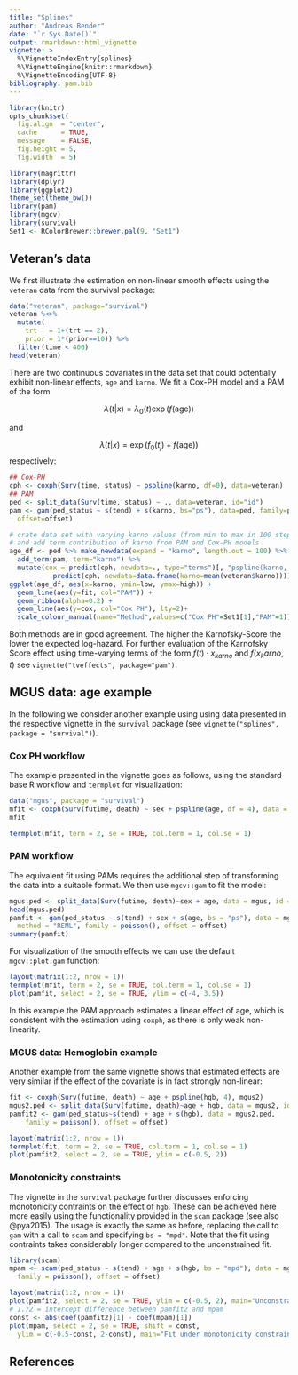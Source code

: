 ```yaml
---
title: "Splines"
author: "Andreas Bender"
date: "`r Sys.Date()`"
output: rmarkdown::html_vignette
vignette: >
  %\VignetteIndexEntry{splines}
  %\VignetteEngine{knitr::rmarkdown}
  %\VignetteEncoding{UTF-8}
bibliography: pam.bib
---
```


```r
library(knitr)
opts_chunk$set(
  fig.align  = "center",
  cache      = TRUE,
  message    = FALSE,
  fig.height = 5,
  fig.width  = 5)
```


```r
library(magrittr)
library(dplyr)
library(ggplot2)
theme_set(theme_bw())
library(pam)
library(mgcv)
library(survival)
Set1 <- RColorBrewer::brewer.pal(9, "Set1")
```

## Veteran's data 

We first illustrate the estimation on non-linear smooth effects using 
the `veteran` data from the survival package: 

```r
data("veteran", package="survival")
veteran %<>% 
  mutate(
    trt   = 1+(trt == 2),
    prior = 1*(prior==10)) %>% 
  filter(time < 400)
head(veteran)
```

There are two continuous covariates in the data set that could potentially 
exhibit non-linear effects, `age` and `karno`. We fit a Cox-PH model and 
a PAM of the form 

$$
\lambda(t|x) = \lambda_0(t)\exp(f(\text{age})) 
$$

and 

$$
\lambda(t|x) = \exp(f_0(t_j) + f(\text{age}))
$$
respectively: 

```r
## Cox-PH 
cph <- coxph(Surv(time, status) ~ pspline(karno, df=0), data=veteran)
## PAM 
ped <- split_data(Surv(time, status) ~ ., data=veteran, id="id")
pam <- gam(ped_status ~ s(tend) + s(karno, bs="ps"), data=ped, family=poisson(), 
  offset=offset)
```


```r
# crate data set with varying karno values (from min to max in 100 steps) 
# and add term contribution of karno from PAM and Cox-PH models
age_df <- ped %>% make_newdata(expand = "karno", length.out = 100) %>% 
  add_term(pam, term="karno") %>% 
  mutate(cox = predict(cph, newdata=., type="terms")[, "pspline(karno, df = 0)"] -
           predict(cph, newdata=data.frame(karno=mean(veteran$karno))))
ggplot(age_df, aes(x=karno, ymin=low, ymax=high)) + 
  geom_line(aes(y=fit, col="PAM")) + 
  geom_ribbon(alpha=0.2) + 
  geom_line(aes(y=cox, col="Cox PH"), lty=2)+
  scale_colour_manual(name="Method",values=c("Cox PH"=Set1[1],"PAM"=1))
```

Both methods are in good agreement. The higher the Karnofsky-Score the lower the
expected log-hazard. For further evaluation of the Karnofsky Score effect using
time-varying terms of the form $f(t)\cdot x_{karno}$ and $f(x_karno, t)$ see 
`vignette("tveffects", package="pam")`. 


## MGUS data: age example

In the following we consider another example using  using data presented in the 
respective vignette in the `survival` package 
(see `vignette("splines", package = "survival")`).


### Cox PH workflow

The example presented in the vignette goes as follows, using the standard 
base R workflow and `termplot` for visualization: 

```r
data("mgus", package = "survival")
mfit <- coxph(Surv(futime, death) ~ sex + pspline(age, df = 4), data = mgus)
mfit
```

```r
termplot(mfit, term = 2, se = TRUE, col.term = 1, col.se = 1)
```


### PAM workflow
The equivalent fit using PAMs requires the additional step of transforming the 
data into a suitable format. We then use `mgcv::gam` to fit 
the model: 

```r
mgus.ped <- split_data(Surv(futime, death)~sex + age, data = mgus, id = "id")
head(mgus.ped)
pamfit <- gam(ped_status ~ s(tend) + sex + s(age, bs = "ps"), data = mgus.ped, 
  method = "REML", family = poisson(), offset = offset)
summary(pamfit)
```

For visualization of the smooth effects we can use the default `mgcv::plot.gam` 
function: 

```r
layout(matrix(1:2, nrow = 1))
termplot(mfit, term = 2, se = TRUE, col.term = 1, col.se = 1)
plot(pamfit, select = 2, se = TRUE, ylim = c(-4, 3.5))
```

In this example the PAM approach estimates a linear effect of age, which is 
consistent with the estimation using `coxph`, as there is only weak non-linearity.

### MGUS data: Hemoglobin example
Another example from the same vignette shows that estimated effects 
are very similar if the effect of the covariate is in fact strongly non-linear: 

```r
fit <- coxph(Surv(futime, death) ~ age + pspline(hgb, 4), mgus2)
mgus2.ped <- split_data(Surv(futime, death)~age + hgb, data = mgus2, id = "id")
pamfit2 <- gam(ped_status~s(tend) + age + s(hgb), data = mgus2.ped, 
	family = poisson(), offset = offset)
```
  
```r
layout(matrix(1:2, nrow = 1))
termplot(fit, term = 2, se = TRUE, col.term = 1, col.se = 1)
plot(pamfit2, select = 2, se = TRUE, ylim = c(-0.5, 2))
```

### Monotonicity constraints
The vignette in the `survival` package further discusses enforcing monotonicity 
contraints on the effect of `hgb`. These can be achieved here more easily 
using the functionality provided in the `scam` package (see also @pya2015). 
The usage is exactly the same as before, replacing the call to `gam` with a 
call to `scam` and specifying `bs = "mpd"`. Note that the fit using contraints 
takes considerably longer compared to the unconstrained fit. 

```r
library(scam)
mpam <- scam(ped_status ~ s(tend) + age + s(hgb, bs = "mpd"), data = mgus2.ped, 
  family = poisson(), offset = offset)
```

```r
layout(matrix(1:2, nrow = 1))
plot(pamfit2, select = 2, se = TRUE, ylim = c(-0.5, 2), main="Unconstrained fit")
# 1.72 = intercept difference between pamfit2 and mpam
const <- abs(coef(pamfit2)[1] - coef(mpam)[1])
plot(mpam, select = 2, se = TRUE, shift = const, 
  ylim = c(-0.5-const, 2-const), main="Fit under monotonicity constraint")
```

## References
